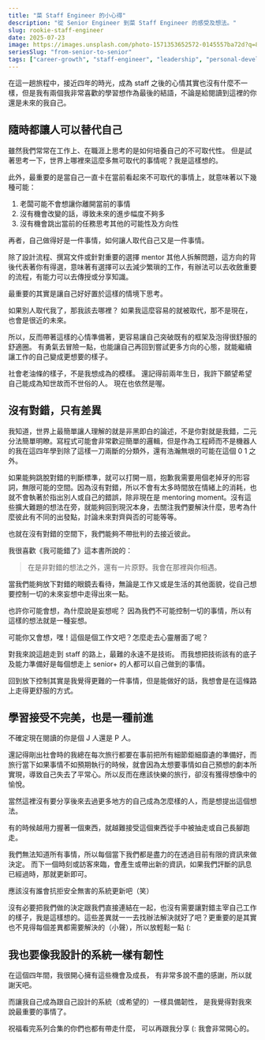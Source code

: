 ```yaml
---
title: "菜 Staff Engineer 的小心得"
description: "從 Senior Engineer 到菜 Staff Engineer 的感受及想法。"
slug: rookie-staff-engineer
date: 2025-07-23
image: https://images.unsplash.com/photo-1571353652572-0145557ba72d?q=80&w=1470&auto=format&fit=crop&ixlib=rb-4.1.0&ixid=M3wxMjA3fDB8MHxwaG90by1wYWdlfHx8fGVufDB8fHx8fA%3D%3D
seriesSlug: "from-senior-to-senior"
tags: ["career-growth", "staff-engineer", "leadership", "personal-development", "resilience"]
---
```



在這一趟旅程中，接近四年的時光，成為 staff 之後的心情其實也沒有什麼不一樣，但是我有兩個我非常喜歡的學習想作為最後的結語，不論是給閱讀到這裡的你還是未來的我自己。

## 隨時都讓人可以替代自己

雖然我們常常在工作上、在職涯上思考的是如何培養自己的不可取代性。
但是試著思考一下，世界上哪裡來這麼多無可取代的事情呢？我是這樣想的。

<Spacer />

此外，最重要的是當自己一直卡在當前看起來不可取代的事情上，就意味著以下幾種可能：

1. 老闆可能不會想讓你離開當前的事情
2. 沒有機會改變的話，導致未來的進步幅度不夠多
3. 沒有機會跳出當前的任務思考其他的可能性及方向性

再者，自己做得好是一件事情，如何讓人取代自己又是一件事情。

除了設計流程、撰寫文件或針對重要的選擇 mentor 其他人拆解問題，這方向的背後代表著你有得選，意味著有選擇可以去減少繁瑣的工作，有辦法可以去收斂重要的流程，有能力可以去傳授或分享知識。

<Spacer />

最重要的其實是讓自己好好置於這樣的情境下思考。

如果別人取代我了，那我該去哪裡？
如果我這麼容易的就被取代，那不是現在，也會是很近的未來。

<Spacer />

所以，反而帶著這樣的心情準備著，更容易讓自己突破既有的框架及泡得很舒服的舒適圈。
有勇氣去冒險一點，也能讓自己再回到嘗試更多方向的心態，就能繼續讓工作的自己變成更想要的樣子。

社會老油條的樣子，不是我想成為的模樣。
還記得前兩年生日，我許下願望希望自己能成為知世故而不世俗的人。
現在也依然是喔。

## 沒有對錯，只有差異

我知道，世界上最簡單讓人理解的就是非黑即白的論述，不是你對就是我錯，二元分法簡單明瞭。寫程式可能會非常歡迎簡單的邏輯，但是作為工程師而不是機器人的我在這四年學到除了這樣一刀兩斷的分類外，還有浩瀚無垠的可能在這個 0 1 之外。

<Spacer />

如果能夠跳脫對錯的判斷標準，就可以打開一扇，抱歉我需要用個老掉牙的形容詞，無限可能的空間。因為沒有對錯，所以不會有太多時間放在情緒上的消耗，也就不會執著於指出別人或自己的錯誤，除非現在是 mentoring moment。沒有這些擴大難題的想法在旁，就能夠回到現況本身，去關注我們要解決什麼，思考為什麼彼此有不同的出發點，討論未來對齊與否的可能等等。

<Spacer />

也就在沒有對錯的空間下，我們能夠不帶批判的去接近彼此。

我很喜歡《我可能錯了》這本書所說的：
> 在是非對錯的想法之外，還有一片原野。我會在那裡與你相遇。

當我們能夠放下對錯的眼鏡去看待，無論是工作又或是生活的其他面貌，從自己想要控制一切的未來妄想中走得出來一點。

<Spacer />

也許你可能會想，為什麼說是妄想呢？
因為我們不可能控制一切的事情，所以有這樣的想法就是一種妄想。

可能你又會想，嘿！這個是個工作文吧？怎麼走去心靈層面了呢？

對我來說這趟走到 staff 的路上，最難的永遠不是技術。
而我想把技術該有的底子及能力準備好是每個想走上 senior+ 的人都可以自己做到的事情。

回到放下控制其實是我覺得更難的一件事情，但是能做好的話，我想會是在這條路上走得更舒服的方式。

## 學習接受不完美，也是一種前進

不確定現在閱讀的你是個 J 人還是 P 人。

還記得剛出社會時的我總在每次旅行都要在事前把所有細節鉅細靡遺的準備好，而旅行當下如果事情不如預期執行的時候，就會因為太想要事情如自己預想的劇本所實現，導致自己失去了平常心。所以反而在應該快樂的旅行，卻沒有獲得想像中的愉悅。

當然這裡沒有要分享後來去過更多地方的自己成為怎麼樣的人，而是想提出這個想法。

<Spacer />

有的時候越用力握著一個東西，就越難接受這個東西從手中被抽走或自己長腳跑走。

我們無法知道所有事情，所以每個當下我們都是盡力的在透過目前有限的資訊來做決定。
而下一個時刻或訪客來臨，會產生或帶出新的資訊，如果我們評斷的訊息已經過時，那就更新即可。

應該沒有誰會抗拒安全無害的系統更新吧（笑）

<Spacer />
沒有必要把我們做的決定跟我們直接連結在一起，也沒有需要讓對錯主宰自己工作的樣子，我是這樣想的。這些差異就一一去找辦法解決就好了吧？更重要的是其實也不見得每個差異都需要解決的（小聲），所以放輕鬆一點 (:

## 我也要像我設計的系統一樣有韌性

在這個四年間，我很開心擁有這些機會及成長，
有非常多說不盡的感謝，所以就謝天吧。

而讓我自己成為跟自己設計的系統（或希望的）一樣具備韌性，
是我覺得對我來說最重要的事情了。

祝福看完系列合集的你們也都有帶走什麼，
可以再跟我分享 (:
我會非常開心的。
